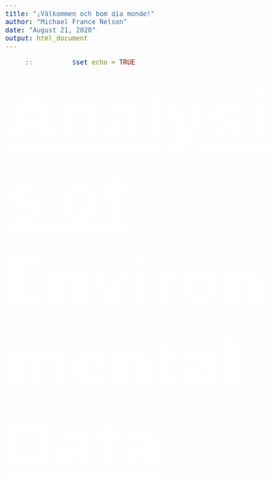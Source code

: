 ```yaml
---
title: "¡Välkommen och bom dia monde!"
author: "Michael France Nelson"
date: "August 21, 2020"
output: html_document
---
```


```r
knitr::opts_chunk$set(echo = TRUE)
```


<style>

body {
  background-image: url('`r here::here("images", "fish_skeleton_step_02.jpg")`');
  color: white;
  font-size: 150%;
  background-repeat: no-repeat;
  background-attachment: fixed;
  background-size: cover;
}

</style>

<!-- <div class="my-container"> -->
<!-- <img src='`r here::here("images", "fish_skeleton_step_02.jpg")`'> -->
<a href = "https://michaelfrancenelson.github.io/eco_602_634_2020/" style="color: white; font-weight: 900; font-size: 880%;">Analysis of Environmental Data</a>
<!-- </div> -->

